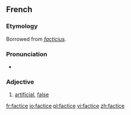 ==French==

===Etymology===
Borrowed from {{etyl|la|fr}} ''[[facticius]]''.

===Pronunciation===
* {{IPA|/faktis/|lang=fr}}

===Adjective===
{{fr-adj|feminine=factice}}

# [[artificial]], [[false]]

[[fr:factice]]
[[io:factice]]
[[pl:factice]]
[[vi:factice]]
[[zh:factice]]
